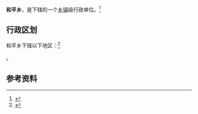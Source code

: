 {{中国乡级行政区|63/01/23/202/000}}

'''和平乡'''，是{{PRC admin/fullname|63/01/23/202/000|3}}下辖的一个[[乡镇|乡镇]]级行政单位。<ref>{{PRC admin/ref sgc|{{PRC admin/parent|63/01/23/202/000}}}}</ref>

== 行政区划 ==

和平乡下辖以下地区：<ref>{{PRC admin/ref sgc|63/01/23/202/000}}</ref>

{{PRC admin/children|63/01/23/202/000}}。

== 参考资料 ==

{{reflist}}

{{行政区划小作品}}
{{PRC admin/navcat|63/01/23/202/000}}